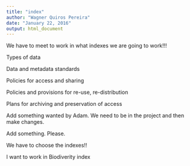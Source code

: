 ```yaml
---
title: "index"
author: "Wagner Quiros Pereira"
date: "January 22, 2016"
output: html_document
---
```


We have to meet to work in what indexes we are going to work!!!

 Types of data
 
 Data and metadata standards
 
 Policies for access and sharing
 
 Policies and provisions for re-use, re-distribution
 
 Plans for archiving and preservation of access
 
 Add something wanted by Adam.
 We need to be in the project and then make changes.
 
  Add something. Please.
  

  We have to choose the indexes!!
  
  I want to work in Biodiverity index
  

